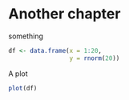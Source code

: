 # Another chapter

something

```r
df <- data.frame(x = 1:20,
                 y = rnorm(20))
```

A plot

```r
plot(df)
```

